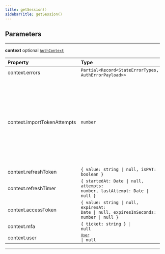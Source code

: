 ```yaml
---
title: getSession()
sidebarTitle: getSession()
---
```


## Parameters

---

**<span className="parameter-name">context</span>** <span className="optional-status">optional</span> [`AuthContext`](/reference/deprecated/javascript/auth/types/auth-context)

| Property                                                                                                | Type                                                                                                                    | Required | Notes                                                                                              |
| :------------------------------------------------------------------------------------------------------ | :---------------------------------------------------------------------------------------------------------------------- | :------: | :------------------------------------------------------------------------------------------------- |
| <span className="parameter-name"><span className="light-grey">context.</span>errors</span>              | <code>Partial&lt;Record&lt;StateErrorTypes, AuthErrorPayload&gt;&gt;</code>                                             |    ✔️    |                                                                                                    |
| <span className="parameter-name"><span className="light-grey">context.</span>importTokenAttempts</span> | <code>number</code>                                                                                                     |    ✔️    | Number of times the user tried to get an access token from a refresh token but got a network error |
| <span className="parameter-name"><span className="light-grey">context.</span>refreshToken</span>        | <code>&#123; value: string &#124; null, isPAT: boolean &#125;</code>                                                    |    ✔️    |                                                                                                    |
| <span className="parameter-name"><span className="light-grey">context.</span>refreshTimer</span>        | <code>&#123; startedAt: Date &#124; null, attempts: number, lastAttempt: Date &#124; null &#125;</code>                 |    ✔️    |                                                                                                    |
| <span className="parameter-name"><span className="light-grey">context.</span>accessToken</span>         | <code>&#123; value: string &#124; null, expiresAt: Date &#124; null, expiresInSeconds: number &#124; null &#125;</code> |    ✔️    |                                                                                                    |
| <span className="parameter-name"><span className="light-grey">context.</span>mfa</span>                 | <code>&#123; ticket: string &#125; &#124; null</code>                                                                   |    ✔️    |                                                                                                    |
| <span className="parameter-name"><span className="light-grey">context.</span>user</span>                | <code>[`User`](/reference/deprecated/javascript/auth/types/user) &#124; null</code>                                                |    ✔️    |                                                                                                    |

---
